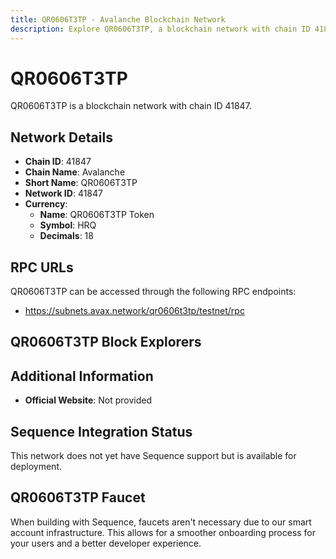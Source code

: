 ```yaml
--- 
title: QR0606T3TP - Avalanche Blockchain Network
description: Explore QR0606T3TP, a blockchain network with chain ID 41847. Learn about its native currency, QR0606T3TP Token, and how to interact with the network.
---
```


# QR0606T3TP

QR0606T3TP is a blockchain network with chain ID 41847.

## Network Details

- **Chain ID**: 41847
- **Chain Name**: Avalanche
- **Short Name**: QR0606T3TP
- **Network ID**: 41847
- **Currency**: 
  - **Name**: QR0606T3TP Token
  - **Symbol**: HRQ
  - **Decimals**: 18

## RPC URLs

QR0606T3TP can be accessed through the following RPC endpoints:

- https://subnets.avax.network/qr0606t3tp/testnet/rpc

## QR0606T3TP Block Explorers



## Additional Information

- **Official Website**: Not provided

## Sequence Integration Status

This network does not yet have Sequence support but is available for deployment.

## QR0606T3TP Faucet

When building with Sequence, faucets aren't necessary due to our smart account infrastructure. This allows for a smoother onboarding process for your users and a better developer experience.
